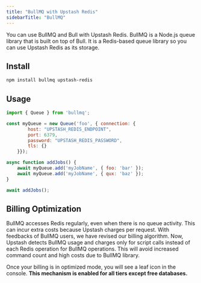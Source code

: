 ```yaml
---
title: "BullMQ with Upstash Redis"
sidebarTitle: "BullMQ"
---
```



You can use BullMQ and Bull with Upstash Redis. BullMQ is a Node.js queue library that is built on top of Bull. It is a Redis-based queue library so you can use Upstash Redis as its storage.

## Install

```bash
npm install bullmq upstash-redis
```

## Usage

```javascript
import { Queue } from 'bullmq';

const myQueue = new Queue('foo', { connection: {
        host: "UPSTASH_REDIS_ENDPOINT",
        port: 6379,
        password: "UPSTASH_REDIS_PASSWORD",
        tls: {}
    }});

async function addJobs() {
    await myQueue.add('myJobName', { foo: 'bar' });
    await myQueue.add('myJobName', { qux: 'baz' });
}

await addJobs();
```

## Billing Optimization
BullMQ accesses Redis regularly, even when there is no queue activity. This can incur extra costs because Upstash charges per request. With feedbacks of BullMQ users, we have revised our billing algorithm. Now, Upstash detects BullMQ usage and charges only for script calls instead of each Redis operation for BullMQ operations. This will avoid increased command count and high costs due to BullMQ library.

Once your billing is in optimized mode, you will see a leaf icon in the console. **This mechanism is enabled for all tiers except free databases.**








